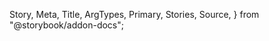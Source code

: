   Story,
  Meta,
  Title,
  ArgTypes,
  Primary,
  Stories,
  Source,
} from "@storybook/addon-docs";

<Meta of={CheckboxGroupControllerStories} />

<Title />

<Primary />

## How to set up

CheckboxGroupController is built with Checkbox and FieldController

## Props

<ArgTypes of={CheckboxGroupControllerStories} />

## Stories

<Stories title="" />
